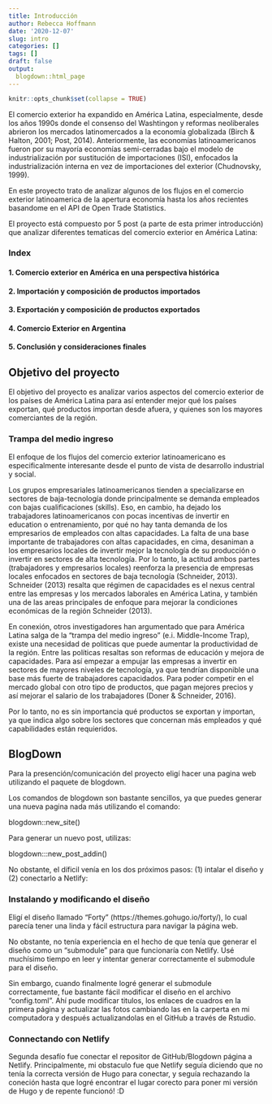 ```yaml
---
title: Introducción
author: Rebecca Hoffmann
date: '2020-12-07'
slug: intro
categories: []
tags: []
draft: false
output:
  blogdown::html_page
---
```

```r
knitr::opts_chunk$set(collapse = TRUE)
```
El comercio exterior ha expandido en América Latina, especialmente, desde los años 1990s donde el consenso del Washtingon y reformas neoliberales abrieron los mercados latinomercados a la economía globalizada (Birch & Halton, 2001; Post, 2014). Anteriormente, las economías latinoamericanos fueron por su mayoría economías semi-cerradas bajo el modelo de industrialización por sustitución de importaciones (ISI), enfocados la industrialización interna en vez de importaciones del exterior (Chudnovsky, 1999).

En este proyecto trato de analizar algunos de los flujos en el comercio exterior latinoamerica de la apertura economía hasta los años recientes basandome en el API de Open Trade Statistics.

El proyecto está compuesto por 5 post (a parte de esta  primer introducción) que analizar diferentes tematicas del comercio exterior en América Latina:

### Index
#### 1. Comercio exterior en América en una perspectiva histórica
#### 2. Importación y composición de productos importados
#### 3. Exportación y composición de productos exportados
#### 4. Comercio Exterior en Argentina
#### 5. Conclusión y consideraciones finales

## Objetivo del proyecto
El objetivo del proyecto es analizar varios aspectos del comercio exterior de los países de América Latina para así entender mejor qué los países exportan, qué productos importan desde afuera, y quienes son los mayores comerciantes de la región.

### Trampa del medio ingreso
El enfoque de los flujos del comercio exterior latinoamericano es especificalmente interesante desde el punto de vista de desarrollo industrial y social.

Los grupos empresariales latinoamericanos tienden a specializarse en sectores de baja-tecnología donde principalmente se demanda empleados con bajas cualificaciones (skills). Eso, en cambio, ha dejado los trabajadores latinoamericanos con pocas incentivas de invertir en education o entrenamiento, por qué no hay tanta demanda de los empresarios de empleados con altas capacidades. La falta de una base importante de trabajadores con altas capacidades, en cima, desaniman a los empresarios locales de invertir mejor la tecnología de su producción o invertir en sectores de alta tecnología. Por lo tanto, la actitud ambos partes (trabajadores y empresarios locales) reenforza la presencia de empresas locales enfocados en sectores de baja tecnología (Schneider, 2013). Schneider (2013) resalta que régimen de capacidades es el nexus central entre las empresas y los mercados laborales en América Latina, y también una de las areas principales de enfoque para mejorar la condiciones económicas de la región Schneider (2013).

En conexión, otros investigadores han argumentado que para América Latina salga de la "trampa del medio ingreso" (e.i. Middle-Income Trap), existe una necesidad de politicas que puede aumentar la productividad de la región. Entre las políticas resaltas son reformas de educación y mejora de capacidades. Para así empezar a empujar las empresas a invertir en sectores de mayores niveles de tecnología, ya que tendrían disponible una base más fuerte de trabajadores capacidados. Para poder competir en el mercado global con otro tipo de productos, que pagan mejores precios y así mejorar el salario de los trabajadores (Doner & Schneider, 2016).

Por lo tanto, no es sin importancia qué productos se exportan y importan, ya que indica algo sobre los sectores que concernan más empleados y qué capabilidades están requieridos. 

## BlogDown
Para la presención/comunicación del proyecto eligí hacer una pagina web utilizando el paquete de blogdown.

Los comandos de blogdown son bastante sencillos, ya que puedes generar una nueva pagina nada más utilizando el comando:

blogdown::new_site()

Para generar un nuevo post, utilizas:

blogdown:::new_post_addin()

No obstante, el díficil venía en los dos próximos pasos: (1) intalar el diseño y (2) conectarlo a Netlify:

### Instalando y modificando el diseño
Eligí el diseño llamado "Forty" (https://themes.gohugo.io/forty/), lo cual parecía tener una linda y fácil estructura para navigar la página web.

No obstante, no tenía experiencia en el hecho de que tenía que generar el diseño como un "submodule" para que funcionaría con Netlify. Usé muchísimo tiempo en leer y intentar generar correctamente el submodule para el diseño.

Sin embargo, cuando finalmente logré generar el submodule correctamente, fue bastante fácil modificar el diseño en el archivo "config.toml". Ahí pude modificar titulos, los enlaces de cuadros en la primera página y actualizar las fotos cambiando las en la carperta en mi computadora y después actualizandolas en el GitHub a través de Rstudio.

### Connectando con Netlify
Segunda desafío fue conectar el repositor de GitHub/Blogdown página a Netlify. Principalmente, mi obstaculo fue que Netlify seguía diciendo que no tenía la correcta versión de Hugo para conectar, y seguía rechazando la coneción hasta que logré encontrar el lugar corecto para poner mi versión de Hugo y de repente funcionó! :D 

